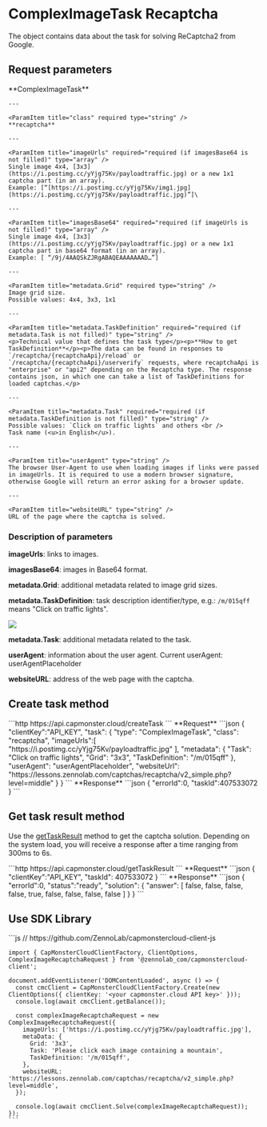 ﻿---
sidebar_position: 8
sidebar_label: ComplexImageTask Recaptcha
---


# ComplexImageTask Recaptcha

<PriceBlockWrap>
  <PriceBlock title="reCAPTCHA 2 (3x3)" name="recaptcha3x3Image"/>
  <PriceBlock title="reCAPTCHA 2 (3x3)" name="recaptcha3x3DynamicImage"/>
  <PriceBlock title="reCAPTCHA 2 (4x4)" name="recaptcha4x4Image"/>
</PriceBlockWrap>

The object contains data about the task for solving ReCaptcha2 from Google.


## Request parameters
<TabItem value="proxyless" label="RecaptchaV2EnterpriseTaskProxyless (without proxy)" default className="bordered-panel">
    <ParamItem title="type" required type="string" />
    **ComplexImageTask**

    ---

    <ParamItem title="class" required type="string" />
    **recaptcha**

    ---

    <ParamItem title="imageUrls" required="required (if imagesBase64 is not filled)" type="array" />
    Single image 4x4, [3x3](https://i.postimg.cc/yYjg75Kv/payloadtraffic.jpg) or a new 1x1 captcha part (in an array).
    Example: [“[https://i.postimg.cc/yYjg75Kv/img1.jpg](https://i.postimg.cc/yYjg75Kv/payloadtraffic.jpg)”]\

    ---

    <ParamItem title="imagesBase64" required="required (if imageUrls is not filled)" type="array" />
    Single image 4x4, [3x3](https://i.postimg.cc/yYjg75Kv/payloadtraffic.jpg) or a new 1x1 captcha part in base64 format (in an array).
    Example: [ “/9j/4AAQSkZJRgABAQEAAAAAAAD…”]

    ---

    <ParamItem title="metadata.Grid" required type="string" />
    Image grid size.
    Possible values: 4x4, 3x3, 1x1

    ---

    <ParamItem title="metadata.TaskDefinition" required="required (if metadata.Task is not filled)" type="string" />
    <p>Technical value that defines the task type</p><p>**How to get TaskDefinition**</p><p>The data can be found in responses to `/recaptcha/{recaptchaApi}/reload` or `/recaptcha/{recaptchaApi}/userverify` requests, where recaptchaApi is "enterprise" or "api2" depending on the Recaptcha type. The response contains json, in which one can take a list of TaskDefinitions for loaded captchas.</p>

    ---

    <ParamItem title="metadata.Task" required="required (if metadata.TaskDefinition is not filled)" type="string" />
    Possible values: `Click on traffic lights` and others <br />
    Task name (<u>in English</u>).

    ---

    <ParamItem title="userAgent" type="string" />
    The browser User-Agent to use when loading images if links were passed in imageUrls. It is required to use a modern browser signature, otherwise Google will return an error asking for a browser update.

    ---

    <ParamItem title="websiteURL" type="string" />
    URL of the page where the captcha is solved.
</TabItem>

### Description of parameters

**imageUrls**: links to images.

**imagesBase64**: images in Base64 format.

**metadata.Grid**: additional metadata related to image grid sizes.

**metadata.TaskDefinition**: task description identifier/type, e.g.: `/m/015qff` means "Click on traffic lights".

![](./images/recaptcha-click/taskdefinition.png)

**metadata.Task**: additional metadata related to the task.

**userAgent**: information about the user agent. Current userAgent: userAgentPlaceholder

**websiteURL**: address of the web page with the captcha.


## Create task method

<TabItem value="proxyless" label="RecaptchaV2TaskProxyless (without proxy)" default className="method-panel">
	<MethodItem>
		```http
		https://api.capmonster.cloud/createTask
		```
	</MethodItem>
	<MethodDescription>
		**Request**
		```json
		{
		  "clientKey":"API_KEY",
		  "task": {
			"type": "ComplexImageTask",
			"class": "recaptcha",
			"imageUrls":[ "https://i.postimg.cc/yYjg75Kv/payloadtraffic.jpg" ],
			"metadata": {
			  "Task": "Click on traffic lights",
			  "Grid": "3x3",
			  "TaskDefinition": "/m/015qff"
			},
			"userAgent": "userAgentPlaceholder",
			"websiteUrl": "https://lessons.zennolab.com/captchas/recaptcha/v2_simple.php?level=middle"
		  }
		}
		```
		**Response**
		```json
		{
		  "errorId":0,
		  "taskId":407533072
		}
		```
	</MethodDescription>
</TabItem>


## Get task result method
Use the [getTaskResult](../api/methods/get-task-result.md) method to get the captcha solution. Depending on the system load, you will receive a response after a time ranging from 300ms to 6s.

<TabItem value="proxyless" label="GeeTestTaskProxyless (without proxy)" default className="method-panel-full">
	<MethodItem>
		```http
		https://api.capmonster.cloud/getTaskResult
		```
	</MethodItem>
	<MethodDescription>
		**Request**
		```json
		{
		  "clientKey":"API_KEY",
		  "taskId": 407533072
		}
		```
		**Response**
		```json
		{
		  "errorId":0,
		  "status":"ready",
		  "solution": {
			"answer": [ false, false, false, false, true, false, false, false, false ]
		  }
		}
		```
	</MethodDescription>
</TabItem>

<br />

## Use SDK Library

<Tabs className="full-width-tabs filled-tabs request-tabs" groupId="captcha-type">
  <TabItem value="js" label="JavaScript" default className="method-panel">
	```js
	// https://github.com/ZennoLab/capmonstercloud-client-js

	import { CapMonsterCloudClientFactory, ClientOptions, ComplexImageRecaptchaRequest } from '@zennolab_com/capmonstercloud-client';

	document.addEventListener('DOMContentLoaded', async () => {
	  const cmcClient = CapMonsterCloudClientFactory.Create(new ClientOptions({ clientKey: '<your capmonster.cloud API key>' }));
	  console.log(await cmcClient.getBalance());

	  const complexImageRecaptchaRequest = new ComplexImageRecaptchaRequest({
		imageUrls: ['https://i.postimg.cc/yYjg75Kv/payloadtraffic.jpg'],
		metaData: {
		  Grid: '3x3',
		  Task: 'Please click each image containing a mountain',
		  TaskDefinition: '/m/015qff',
		},
		websiteURL: 'https://lessons.zennolab.com/captchas/recaptcha/v2_simple.php?level=middle',
	  });

	  console.log(await cmcClient.Solve(complexImageRecaptchaRequest));
	});
	```
  </TabItem>  
</Tabs>